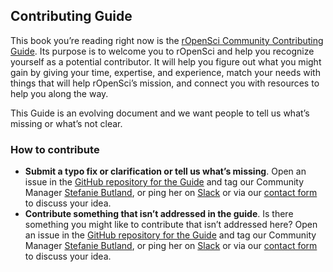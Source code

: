 ## Contributing Guide {#contributing}


This book you’re reading right now is the [rOpenSci Community Contributing Guide](https://contributing.ropensci.org/). Its purpose is to welcome you to rOpenSci and help you recognize yourself as a potential contributor. It will help you figure out what you might gain by giving your time, expertise, and experience, match your needs with things that will help rOpenSci’s mission, and connect you with resources to help you along the way. 

This Guide is an evolving document and we want people to tell us what’s missing or what’s not clear. 


### How to contribute

*   **Submit a typo fix or clarification or tell us what’s missing**. Open an issue in the [GitHub repository for the Guide](https://github.com/ropensci-org/contributing-guidance) and tag our Community Manager [Stefanie Butland](https://github.com/stefaniebutland), or ping her on [Slack](#channels-slack) or via our [contact form](https://ropensci.org/contact/) to discuss your idea.
*   **Contribute something that isn’t addressed in the guide**. Is there something you might like to contribute that isn’t addressed here? Open an issue in the [GitHub repository for the Guide](https://github.com/ropensci-org/contributing-guidance) and tag our Community Manager [Stefanie Butland](https://github.com/stefaniebutland), or ping her on [Slack](#channels-slack) or via our [contact form](https://ropensci.org/contact/) to discuss your idea. 
